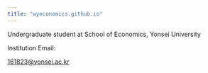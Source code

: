 ```yaml
---
title: "wyeconomics.github.io"
---
```



Undergraduate student at School of Economics, Yonsei University

Institution Email:

[161823@yonsei.ac.kr](161823@yonsei.ac.kr)

